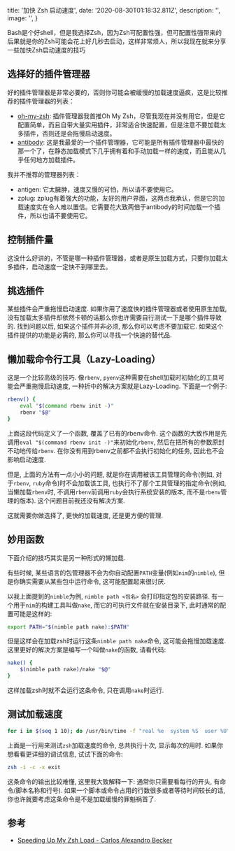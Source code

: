 
  title: '加快 Zsh 启动速度',
  date: '2020-08-30T01:18:32.811Z',
  description: '',
  image: '',
}

Bash是个好shell，但是我选择Zsh，因为Zsh可配置性强，但可配置性强带来的后果就是你的Zsh可能会花上好几秒去启动，这样非常烦人，所以我现在就来分享一些加快Zsh启动速度的技巧

## 选择好的插件管理器

好的插件管理器是非常必要的，否则你可能会被缓慢的加载速度逼疯，这是比较推荐的插件管理器的列表：

- [oh-my-zsh](https://github.com/robbyrussell/oh-my-zsh): 插件管理器我首推Oh My Zsh，尽管我现在并没有用它，但是它配置简单，而且自带大量实用插件，非常适合快速配置，但是注意不要加载太多插件，否则还是会拖慢启动速度。
- [antibody](https://getantibody.github.io/): 这是我最爱的一个插件管理器，它可能是所有插件管理器中最快的那一个了，在静态加载模式下几乎拥有着和手动加载一样的速度，而且能从几乎任何地方加载插件。

我并不推荐的管理器列表：

- antigen: 它太臃肿，速度又慢的可怕，所以请不要使用它。
- zplug: zplug有着强大的功能，友好的用户界面，这两点我承认，但是它的加载速度实在令人难以置信。它需要花大致两倍于antibody的时间加载一个插件，所以也请不要使用它。

## 控制插件量

这没什么好讲的，不管是哪一种插件管理器，或者是原生加载方式，只要你加载太多插件，启动速度一定快不到哪里去。

## 挑选插件

某些插件会严重拖慢启动速度. 如果你用了速度快的插件管理器或者使用原生加载, 没有加载太多插件却依然卡顿的话那么你也许需要自行测试一下是哪个插件导致的. 找到问题以后, 如果这个插件并非必须, 那么你可以考虑不要加载它. 如果这个插件提供的功能是必需的, 那么你可以寻找一个快速的替代品.

## 懒加载命令行工具（Lazy-Loading）

这是一个比较高级的技巧. 像`rbenv`, `pyenv`这种需要在shell加载时初始化的工具可能会严重拖慢启动速度, 一种折中的解决方案就是Lazy-Loading. 下面是一个例子:
``` bash
rbenv() {
    eval "$(command rbenv init -)"
    rbenv "$@"
}
```
上面这段代码定义了一个函数, 覆盖了已有的rbenv命令. 这个函数的大致作用是先调用`eval "$(command rbenv init -)"`来初始化`rbenv`, 然后在把所有的参数原封不动地传给`rbenv`. 在你没有用到rbenv之前都不会执行初始化的任务, 因此也不会影响启动速度. 

但是, 上面的方法有一点小小的问题, 就是你在调用被该工具管理的命令(例如, 对于`rbenv`, `ruby`命令)时不会加载该工具, 也执行不了那个工具管理的指定命令(例如, 当懒加载`rbenv`时, 不调用`rbenv`前调用`ruby`会执行系统安装的版本, 而不是`rbenv`管理的版本). 这个问题目前我还没有解决方案.

这就需要你做选择了, 更快的加载速度, 还是更方便的管理.

## 妙用函数

下面介绍的技巧其实是另一种形式的懒加载.

有些时候, 某些语言的包管理器不会为你自动配置`PATH`变量(例如`nim`的`nimble`), 但是你确实需要从某些包中运行命令, 这可能配置起来很讨厌.

以我上面提到的`nimble`为例, `nimble path <包名>` 会打印指定包的安装路径. 有一个用于`nim`的构建工具叫做`nake`, 而它的可执行文件就在安装目录下, 此时通常的配置可能是这样的:

``` bash
export PATH="$(nimble path nake):$PATH"
```

但是这样会在加载zsh时运行这条`nimble path nake`命令, 这可能会拖慢加载速度. 这里更好的解决方案是编写一个叫做`nake`的函数, 请看代码:

``` bash
nake() {
    $(nimble path nake)/nake "$@"
}
```

这样加载zsh时就不会运行这条命令, 只在调用`nake`时运行.

## 测试加载速度

``` bash
for i in $(seq 1 10); do /usr/bin/time -f "real %e  system %S  user %U" zsh -i -c exit; done
```

上面是一行用来测试`zsh`加载速度的命令, 总共执行十次, 显示每次的用时. 如果你想看看更详细的调试信息, 试试下面的命令: 

``` bash
zsh -i -c -x exit
```

这条命令的输出比较难懂, 这里我大致解释一下: 通常你只需要看每行的开头, 有命令/脚本名称和行号). 如果一个脚本或命令占用的行数很多或者等待时间较长的话, 你也许就要考虑这条命令是不是加载缓慢的罪魁祸首了.

## 参考

- [Speeding Up My Zsh Load - Carlos Alexandro Becker](https://carlosbecker.com/posts/speeding-up-zsh/)

